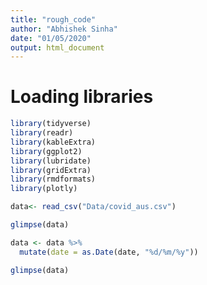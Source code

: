 ```yaml
---
title: "rough_code"
author: "Abhishek Sinha"
date: "01/05/2020"
output: html_document
---
```


# Loading libraries

```r
library(tidyverse)
library(readr)
library(kableExtra)
library(ggplot2)
library(lubridate)
library(gridExtra)
library(rmdformats)
library(plotly)
```

```r
data<- read_csv("Data/covid_aus.csv")
```

```r
glimpse(data)
```

```r
data <- data %>% 
  mutate(date = as.Date(date, "%d/%m/%y"))

glimpse(data)
```

